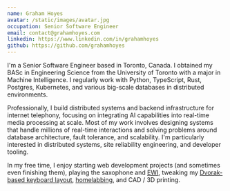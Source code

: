 ```yaml
---
name: Graham Hoyes
avatar: /static/images/avatar.jpg
occupation: Senior Software Engineer
email: contact@grahamhoyes.com
linkedin: https://www.linkedin.com/in/grahamhoyes
github: https://github.com/grahamhoyes
---
```


I'm a Senior Software Engineer based in Toronto, Canada. I obtained my BASc in Engineering Science from the University of Toronto with a major in Machine Intelligence. I regularly work with Python, TypeScript, Rust, Postgres, Kubernetes, and various big-scale databases in distributed environments.

Professionally, I build distributed systems and backend infrastructure for internet telephony, focusing on integrating AI capabilities into real-time media processing at scale. Most of my work involves designing systems that handle millions of real-time interactions and solving problems around database architecture, fault tolerance, and scalability. I'm particularly interested in distributed systems, site reliability engineering, and developer tooling.

In my free time, I enjoy starting web development projects (and sometimes even finishing them), playing the saxophone and [EWI](https://www.youtube.com/watch?v=HYie77YHkns), tweaking my [Dvorak-based keyboard layout](https://github.com/grahamhoyes/qmk_firmware/blob/grahamhoyes/keyboards/aleblazer/zodiark/keymaps/grahamhoyes/keymap.c), [homelabbing](https://github.com/grahamhoyes/homelab), and CAD / 3D printing.
